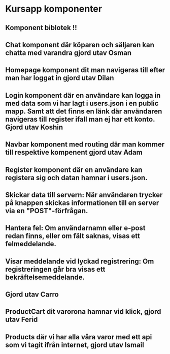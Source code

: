 # Kursapp komponenter

## Komponent biblotek !!

## Chat komponent där köparen och säljaren kan chatta med varandra gjord utav Osman

## Homepage komponent dit man navigeras till efter man har loggat in gjord utav Dilan

## Login komponent där en användare kan logga in med data som vi har lagt i users.json i en public mapp. Samt att det finns en länk där användaren navigeras till register ifall man ej har ett konto. Gjord utav Koshin

## Navbar komponent med routing där man kommer till respektive kompenent gjord utav Adam

## Register komponent där en användare kan registera sig och datan hamnar i users.json.

## Skickar data till servern: När användaren trycker på knappen skickas informationen till en server via en "POST"-förfrågan.

## Hantera fel: Om användarnamn eller e-post redan finns, eller om fält saknas, visas ett felmeddelande.

## Visar meddelande vid lyckad registrering: Om registreringen går bra visas ett bekräftelsemeddelande.

## Gjord utav Carro

## ProductCart dit varorona hamnar vid klick, gjord utav Ferid

## Products där vi har alla våra varor med ett api som vi tagit ifrån internet, gjord utav Ismail
